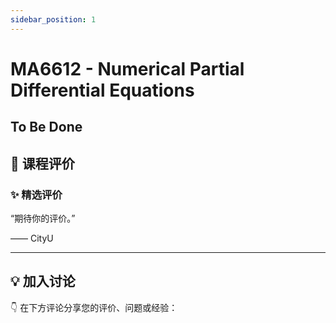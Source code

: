 ```yaml
---
sidebar_position: 1
---
```



# MA6612 - Numerical Partial Differential Equations

## To Be Done

## **💬 课程评价**

### ✨ **精选评价**
<div className={commentStyles.commentBox}>
    <p className={commentStyles.commentText}>
        “期待你的评价。”
    </p>
    <p className={commentStyles.commentAuthor}>—— CityU</p>
</div>

---

## **💡 加入讨论**

👇 在下方评论分享您的评价、问题或经验：
<Utterances />
